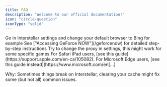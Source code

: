 ```yaml
---
title: FAQ
description: "Welcome to our official documentation!"
icon: "circle-question"
iconType: "solid"
---
```

<Steps titleSize="h3">
<Step title="How to fix Google results being buggy ?">
Go in Interstellar settings and change your default browser to Bing for example
</Step>
<Step title="How do I login to GeForce NOW?">
See ["Accessing GeForce NOW"](/geforcenow) for detailed step-by-step instructions
</Step>

<Step title="Some games are not working for me">
Try to change the proxy in settings, this might work for some specific games
</Step>

<Step title="How do I clear my cache?">
For Safari iPad users, [see this guide](https://support.apple.com/en-ca/105082). For Microsoft Edge users, [see this guide instead](https://www.microsoft.com/en[...]
</Step>
</Steps>

Why: Sometimes things break on Interstellar, clearing your cache might fix some (but not all) common issues.
